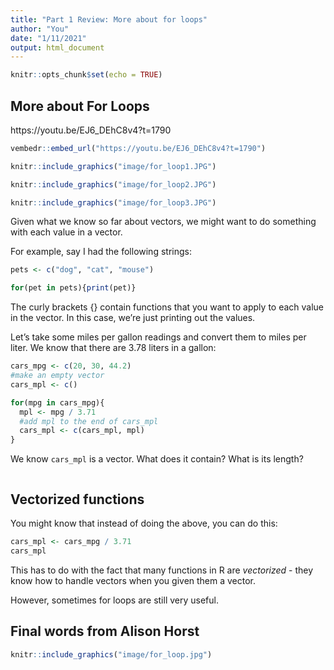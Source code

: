 ```yaml
---
title: "Part 1 Review: More about for loops"
author: "You"
date: "1/11/2021"
output: html_document
---
```


```r
knitr::opts_chunk$set(echo = TRUE)
```

## More about For Loops

https://youtu.be/EJ6_DEhC8v4?t=1790

```r
vembedr::embed_url("https://youtu.be/EJ6_DEhC8v4?t=1790")
```


```r
knitr::include_graphics("image/for_loop1.JPG")
```

```r
knitr::include_graphics("image/for_loop2.JPG")
```

```r
knitr::include_graphics("image/for_loop3.JPG")
```

Given what we know so far about vectors, we might want to do something with each value in a vector.

For example, say I had the following strings:

```r

pets <- c("dog", "cat", "mouse")

for(pet in pets){print(pet)}
```

The curly brackets {} contain functions that you want to apply to each value in the vector. In this case, we're just printing out the values.


Let's take some miles per gallon readings and convert them to miles per liter. We know that there are 3.78 liters in a gallon:

```r
cars_mpg <- c(20, 30, 44.2)
#make an empty vector
cars_mpl <- c()

for(mpg in cars_mpg){
  mpl <- mpg / 3.71
  #add mpl to the end of cars_mpl
  cars_mpl <- c(cars_mpl, mpl)
}
```

We know `cars_mpl` is a vector. What does it contain? What is its length?

```r



```

## Vectorized functions

You might know that instead of doing the above, you can do this:

```r
cars_mpl <- cars_mpg / 3.71
cars_mpl
```

This has to do with the fact that many functions in R are *vectorized* - they know how to handle vectors when you given them a vector.

However, sometimes for loops are still very useful.

## Final words from Alison Horst

```r
knitr::include_graphics("image/for_loop.jpg")
```


